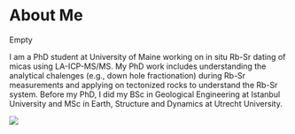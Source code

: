 
# About Me

Empty

I am a PhD student at University of Maine working on in situ Rb-Sr dating of micas using LA-ICP-MS/MS. My PhD work includes understanding the analytical chalenges (e.g., down hole fractionation) during Rb-Sr measurements and applying on tectonized rocks to understand the Rb-Sr system. Before my PhD, I did my BSc in Geological Engineering at Istanbul University and MSc in Earth, Structure and Dynamics at Utrecht University. 

![](CArkula_profilepicture.jpg)

